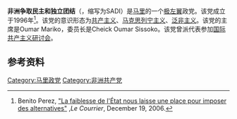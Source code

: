 {{Infobox political party
| name = 非洲争取民主和独立团结
| native_name = Solidarité Africaine pour la Démocratie et l'Indépendance
| logo = 
| colorcode = #CC0707
| colors = [[红色|红色]]和[[黄色|黄色]]
| leader = 
| president = Oumar Mariko
|leader1_title=委员长
|leader1_name = Cheick Oumar Sissoko
| general_secretary = 
| first_secretary = 
| secretary_general = 
| presidium = 
| secretary = 
| spokesperson = 
| foundation = 1996年
| ideology = [[共产主义|共产主义]]<br>[[马克思列宁主义|马克思列宁主义]]<br>[[泛非主义|泛非主义]]
| position = [[极左翼|极左翼]]
| headquarters = 
| international = [[国际共产主义研讨会|国际共产主义研讨会]] <small>（历史上）</small>
| website = [http://www.parti-sadi.com/ parti-sadi.com]
| country = 马里
| seats1_title = [[国民议会_(马里)|国民议会]]
| seats1 = {{Composition bar|3|147|#CC0707}}
}}
{{共产党}}
'''非洲争取民主和独立团结'''（{{lang-fr|Solidarité Africaine pour la Démocratie et l'Indépendance}}，缩写为SADI）是[[马里|马里]]的一个[[极左翼|极左翼]]政党。该党成立于1996年<ref name="Perez">Benito Perez, [http://www.lecourrier.ch/modules.php?op=modload&name=NewsPaper&file=article&sid=42729&mode=thread&order=0&thold=0 "La faiblesse de l'État nous laisse une place pour imposer des alternatives"] {{Wayback|url=http://www.lecourrier.ch/modules.php?op=modload&name=NewsPaper&file=article&sid=42729&mode=thread&order=0&thold=0 |date=20070930184557 }},''Le Courrier'', December 19, 2006.</ref>。该党的意识形态为[[共产主义|共产主义]]、[[马克思列宁主义|马克思列宁主义]]、[[泛非主义|泛非主义]]。该党的主席是Oumar Mariko，委员长是Cheick Oumar Sissoko。该党曾派代表参加[[国际共产主义研讨会|国际共产主义研讨会]]。

==参考资料==
{{reflist}}

{{馬里小作品}}

[[Category:马里政党|Category:马里政党]]
[[Category:非洲共产党|Category:非洲共产党]]